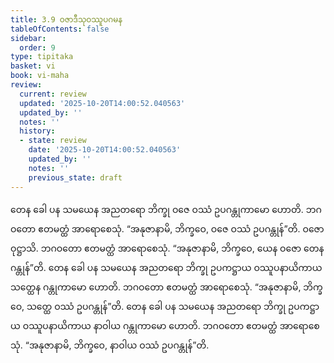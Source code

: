 ```yaml
---
title: 3.9 ဝဇာဒီသုဝဿူပဂမန
tableOfContents: false
sidebar:
  order: 9
type: tipitaka
basket: vi
book: vi-maha
review:
  current: review
  updated: '2025-10-20T14:00:52.040563'
  updated_by: ''
  notes: ''
  history:
  - state: review
    date: '2025-10-20T14:00:52.040563'
    updated_by: ''
    notes: ''
    previous_state: draft
---
```



<DynamicBreadcrumb />


<ReviewStatus review={frontmatter.review} showDetails={true} />

<HypothesisAnnotation frontmatter={frontmatter} />

<Division number="203" book="vi-maha" e="ch" v="3" p="211">

<Paragraph number="906" book="vi-maha">
တေန ခေါ ပန သမယေန အညတရော ဘိက္ခု ဝဇေ ဝဿံ ဥပဂန္တုကာမော ဟောတိ. ဘဂဝတော ဧတမတ္ထံ အာရောစေသုံ. “အနုဇာနာမိ, ဘိက္ခဝေ, ဝဇေ ဝဿံ ဥပဂန္တုန်”တိ. ဝဇော ဝုဋ္ဌာသိ. ဘဂဝတော ဧတမတ္ထံ အာရောစေသုံ. “အနုဇာနာမိ, ဘိက္ခဝေ, ယေန ဝဇော တေန ဂန္တုန်”တိ.
</Paragraph>

<Paragraph number="907" book="vi-maha">
တေန ခေါ ပန သမယေန အညတရော ဘိက္ခု ဥပကဋ္ဌာယ ဝဿူပနာယိကာယ သတ္ထေန ဂန္တုကာမော ဟောတိ. ဘဂဝတော ဧတမတ္ထံ အာရောစေသုံ. “အနုဇာနာမိ, ဘိက္ခဝေ, သတ္ထေ ဝဿံ ဥပဂန္တုန်”တိ.
</Paragraph>

<Paragraph number="908" book="vi-maha">
တေန ခေါ ပန သမယေန အညတရော ဘိက္ခု ဥပကဋ္ဌာယ ဝဿူပနာယိကာယ နာဝါယ ဂန္တုကာမော ဟောတိ. ဘဂဝတော ဧတမတ္ထံ အာရောစေသုံ. “အနုဇာနာမိ, ဘိက္ခဝေ, နာဝါယ ဝဿံ ဥပဂန္တုန်”တိ.
</Paragraph>
</Division>
